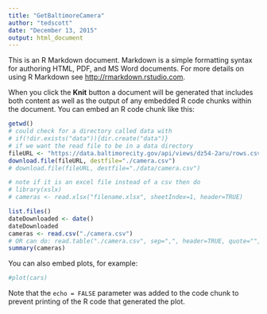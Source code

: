 ```yaml
---
title: "GetBaltimoreCamera"
author: "tedscott"
date: "December 13, 2015"
output: html_document
---
```


This is an R Markdown document. Markdown is a simple formatting syntax for authoring HTML, PDF, and MS Word documents. For more details on using R Markdown see <http://rmarkdown.rstudio.com>.

When you click the **Knit** button a document will be generated that includes both content as well as the output of any embedded R code chunks within the document. You can embed an R code chunk like this:

```r
getwd()
# could check for a directory called data with
# if(!dir.exists("data")){dir.create("data")}
# if we want the read file to be in a data directory
fileURL <- "https://data.baltimorecity.gov/api/views/dz54-2aru/rows.csv?accessType=DOWNLOAD"
download.file(fileURL, destfile="./camera.csv")
# download.file(fileURL, destfile="./data/camera.csv")

# note if it is an excel file instead of a csv then do
# library(xslx)
# cameras <- read.xlsx("filename.xlsx", sheetIndex=1, header=TRUE)

list.files()
dateDownloaded <- date()
dateDownloaded
cameras <- read.csv("./camera.csv")
# OR can do: read.table("./camera.csv", sep=",", header=TRUE, quote="", na.strings="NA")
summary(cameras)
```

You can also embed plots, for example:

```r
#plot(cars)
```

Note that the `echo = FALSE` parameter was added to the code chunk to prevent printing of the R code that generated the plot.
